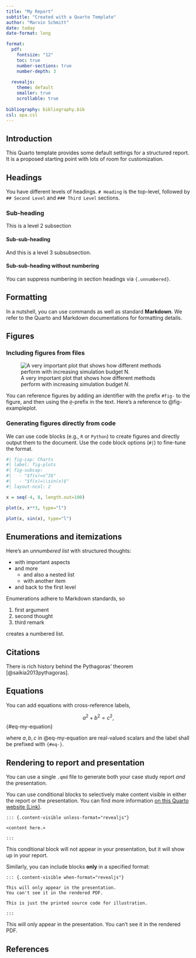 ```yaml
---
title: "My Report"
subtitle: "Created with a Quarto Template"
author: "Marvin Schmitt"
date: today
date-format: long

format: 
  pdf:
    fontsize: "12"
    toc: true
    number-sections: true
    number-depth: 3
    
  revealjs: 
    theme: default
    smaller: true
    scrollable: true
    
bibliography: bibliography.bib
csl: apa.csl
---
```


\newpage

## Introduction

This Quarto template provides some default settings for a structured report.
It is a proposed starting point with lots of room for customization.


## Headings

You have different levels of headings. `# Heading` is the top-level, followed by `## Second Level` and `### Third Level` sections.

### Sub-heading

This is a level 2 subsection

#### Sub-sub-heading

And this is a level 3 subsubsection.

#### Sub-sub-heading without numbering {.unnumbered}

You can suppress numbering in section headings via `{.unnumbered}`.

## Formatting

In a nutshell, you can use \LaTeX{} commands as well as standard **Markdown**.
We refer to the Quarto and Markdown documentations for formatting details. 

## Figures

### Including figures from files

![A very important plot that shows how different methods perform with increasing simulation budget $N$.](plots/plot_1.png){#fig-exampleplot}

You can reference figures by adding an identifier with the prefix `#fig-` to the figure, and then using the `@`-prefix in the text. Here's a reference to @fig-exampleplot.


### Generating figures directly from code

We can use code blocks (e.g., `R` or `Python`) to create figures and directly output them to the document. Use the code block options (`#|`) to fine-tune the format.

```r
#| fig-cap: Charts
#| label: fig-plots
#| fig-subcap:
#|   - "$f(x)=x^3$"
#|   - "$f(x)=\\sin(x)$"
#| layout-ncol: 2

x = seq(-4, 8, length.out=100)

plot(x, x**3, type="l")

plot(x, sin(x), type="l")
```

## Enumerations and itemizations

Here's an *unnumbered list* with structured thoughts:

- with important aspects
- and more
    * and also a nested list
    * with another item
- and back to the first level

Enumerations adhere to Markdown standards, so

1. first argument
2. second thought
3. third remark

creates a numbered list.

## Citations

There is rich history behind the Pythagoras' theorem [@saikia2013pythagoras].

## Equations

You can add \LaTeX{} equations with cross-reference labels,

$$
a^2 + b^2 = c^2,
$${#eq-my-equation}

where $a,b,c$ in @eq-my-equation are real-valued scalars and the label shall be prefixed with `{#eq-}`.

## Rendering to report and presentation

You can use a single `.qmd` file to generate both your case study report *and* the presentation.

You can use conditional blocks to selectively make content visible in either the report or the presentation. You can find more information [on this Quarto website (Link)](https://posit.co/blog/building-a-reporting-infrastructure-with-quarto/).

```
::: {.content-visible unless-format="revealjs"}

<content here.>

:::
```

::: {.content-visible unless-format="revealjs"}

This conditional block will not appear in your presentation, but it will show up in your report.

:::

Similarly, you can include blocks **only** in a specified format:

```
::: {.content-visible when-format="revealjs"}

This will only appear in the presentation. 
You can't see it in the rendered PDF. 

This is just the printed source code for illustration.

:::
```

::: {.content-visible when-format="revealjs"}

This will only appear in the presentation. 
You can't see it in the rendered PDF. 

:::

## References {.unnumbered}

::: {#refs}
:::

